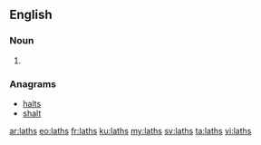 ==English==

===Noun===
{{head|en|plural}}

# {{plural of|lath|lang=en}}

===Anagrams===
* [[halts#English|halts]]
* [[shalt#English|shalt]]

[[ar:laths]]
[[eo:laths]]
[[fr:laths]]
[[ku:laths]]
[[my:laths]]
[[sv:laths]]
[[ta:laths]]
[[vi:laths]]
